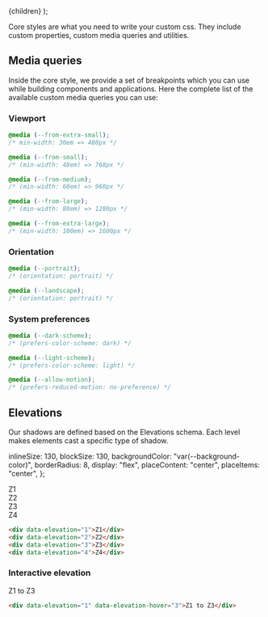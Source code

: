 
  <MdxLayout title="Styles" description="Core styles for any digital product">
    {children}
  </MdxLayout>
);

Core styles are what you need to write your custom css. They include custom properties, custom media queries and utilities.

## Media queries

Inside the core style, we provide a set of breakpoints which you can use while building components and applications. Here the complete list of the available custom media queries you can use:

### Viewport

```css
@media (--from-extra-small);
/* min-width: 30em => 480px */

@media (--from-small);
/* (min-width: 48em) => 768px */

@media (--from-medium);
/* (min-width: 60em) => 960px */

@media (--from-large);
/* (min-width: 80em) => 1280px */

@media (--from-extra-large);
/* (min-width: 100em) => 1600px */
```

### Orientation

```css
@media (--portrait);
/* (orientation: portrait) */

@media (--landscape);
/* (orientation: portrait) */
```

### System preferences

```css
@media (--dark-scheme);
/* (prefers-color-scheme: dark) */

@media (--light-scheme);
/* (prefers-color-scheme: light) */

@media (--allow-motion);
/* (prefers-reduced-motion: no-preference) */
```

## Elevations

Our shadows are defined based on the Elevations schema. Each level makes elements cast a specific type of shadow.

  inlineSize: 130,
  blockSize: 130,
  backgroundColor: "var(--background-color)",
  borderRadius: 8,
  display: "flex",
  placeContent: "center",
  placeItems: "center",
};

<Stack direction="row" columnGap={24}>
  <div style={CardStyles} data-elevation="1">
    Z1
  </div>
  <div style={CardStyles} data-elevation="2">
    Z2
  </div>
  <div style={CardStyles} data-elevation="3">
    Z3
  </div>
  <div style={CardStyles} data-elevation="4">
    Z4
  </div>
</Stack>

```html
<div data-elevation="1">Z1</div>
<div data-elevation="2">Z2</div>
<div data-elevation="3">Z3</div>
<div data-elevation="4">Z4</div>
```

### Interactive elevation

<Stack fill={false} horizontalAlign="center" direction="row" columnGap={24}>
  <div style={CardStyles} data-elevation="1" data-elevation-hover="3">
    Z1 to Z3
  </div>
</Stack>

```html
<div data-elevation="1" data-elevation-hover="3">Z1 to Z3</div>
```
